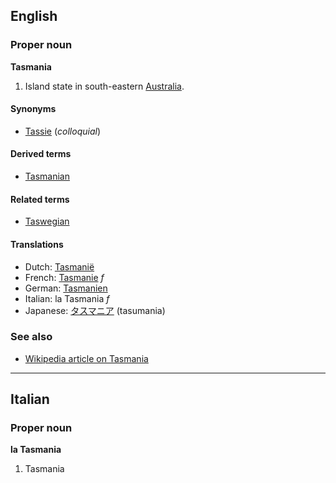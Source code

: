 ==English==
===Proper noun===
'''Tasmania'''

#Island state in south-eastern [[Australia]].

====Synonyms====
*[[Tassie]] (''colloquial'')

====Derived terms====
*[[Tasmanian]]

====Related terms====
*[[Taswegian]]

====Translations====
*Dutch: [[Tasmanië]]
*French: [[Tasmanie]] ''f''
*German: [[Tasmanien]]
*Italian: la Tasmania ''f''
*Japanese: [[タスマニア]] (tasumania)

===See also===
*[[w:Tasmania|Wikipedia article on Tasmania]]

----
==Italian==
===Proper noun===
'''la Tasmania'''

#Tasmania